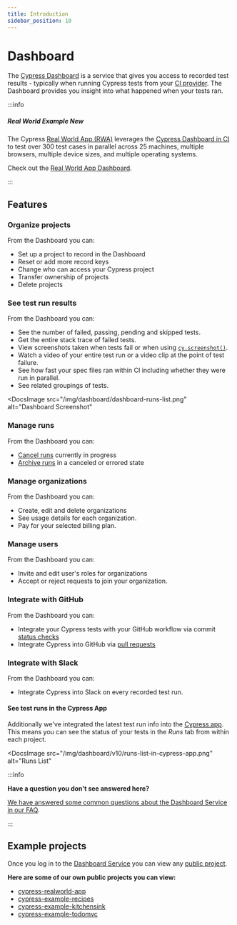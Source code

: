 ```yaml
---
title: Introduction
sidebar_position: 10
---
```


# Dashboard

The [Cypress Dashboard](https://on.cypress.io/dashboard) is a service that gives
you access to recorded test results - typically when running Cypress tests from
your [CI provider](/guides/continuous-integration/introduction). The Dashboard
provides you insight into what happened when your tests ran.

<!-- textlint-disable -->

<DocsVideo src="https://youtube.com/embed/ezp60FUnjGg"></DocsVideo>

<!-- textlint-enable -->

:::info

##### <Icon name="graduation-cap"></Icon> Real World Example <Badge type="success">New</Badge>

The Cypress
[Real World App (RWA)](https://github.com/cypress-io/cypress-realworld-app)
leverages the
[Cypress Dashboard in CI](https://dashboard.cypress.io/projects/7s5okt) to test
over 300 test cases in parallel across 25 machines, multiple browsers, multiple
device sizes, and multiple operating systems.

Check out the <Icon name="github"></Icon>
[Real World App Dashboard](https://dashboard.cypress.io/projects/7s5okt).

:::

## Features

### Organize projects

From the Dashboard you can:

- Set up a project to record in the Dashboard
- Reset or add more record keys
- Change who can access your Cypress project
- Transfer ownership of projects
- Delete projects

### See test run results

From the Dashboard you can:

- See the number of failed, passing, pending and skipped tests.
- Get the entire stack trace of failed tests.
- View screenshots taken when tests fail or when using
  [`cy.screenshot()`](/api/commands/screenshot).
- Watch a video of your entire test run or a video clip at the point of test
  failure.
- See how fast your spec files ran within CI including whether they were run in
  parallel.
- See related groupings of tests.

<DocsImage
  src="/img/dashboard/dashboard-runs-list.png"
  alt="Dashboard Screenshot"
></DocsImage>

### Manage runs

From the Dashboard you can:

- [Cancel runs](/guides/dashboard/runs#Cancel-run) currently in progress
- [Archive runs](/guides/dashboard/runs#Archive-run) in a canceled or errored
  state

### Manage organizations

From the Dashboard you can:

- Create, edit and delete organizations
- See usage details for each organization.
- Pay for your selected billing plan.

### Manage users

From the Dashboard you can:

- Invite and edit user's roles for organizations
- Accept or reject requests to join your organization.

### Integrate with GitHub

From the Dashboard you can:

- Integrate your Cypress tests with your GitHub workflow via commit
  [status checks](/guides/dashboard/github-integration#Status-checks)
- Integrate Cypress into GitHub via
  [pull requests](/guides/dashboard/github-integration#Pull-request-comments)

### Integrate with Slack

From the Dashboard you can:

- Integrate Cypress into Slack on every recorded test run.

#### See test runs in the Cypress App

Additionally we've integrated the latest test run info into the
[Cypress app](/guides/core-concepts/cypress-app). This means you can see the
status of your tests in the _Runs_ tab from within each project.

<DocsImage
  src="/img/dashboard/v10/runs-list-in-cypress-app.png"
  alt="Runs List"
></DocsImage>

:::info

<strong class="alert-header">
  Have a question you don't see answered here?
</strong>

[We have answered some common questions about the Dashboard Service in our FAQ](/faq/questions/dashboard-faq).

:::

## Example projects

Once you log in to the [Dashboard Service](https://on.cypress.io/dashboard) you
can view any [public project](/guides/dashboard/projects#Public-vs-Private).

**Here are some of our own public projects you can view:**

- [<Icon name="folder-open"></Icon> cypress-realworld-app](https://dashboard.cypress.io/projects/7s5okt)
- [<Icon name="folder-open"></Icon> cypress-example-recipes](https://dashboard.cypress.io/#/projects/6p53jw)
- [<Icon name="folder-open"></Icon> cypress-example-kitchensink](https://dashboard.cypress.io/#/projects/4b7344)
- [<Icon name="folder-open"></Icon> cypress-example-todomvc](https://dashboard.cypress.io/#/projects/245obj)
